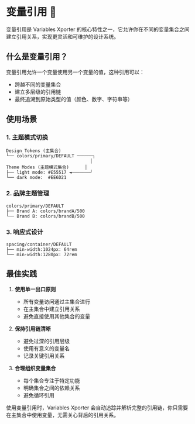
# 变量引用 🔗

变量引用是 Variables Xporter 的核心特性之一，它允许你在不同的变量集合之间建立引用关系，实现更灵活和可维护的设计系统。

## 什么是变量引用？

变量引用允许一个变量使用另一个变量的值，这种引用可以：
- 跨越不同的变量集合
- 建立多层级的引用链
- 最终追溯到原始类型的值（颜色、数字、字符串等）

## 使用场景

### 1. 主题模式切换
```plaintext
Design Tokens (主集合)
└── colors/primary/DEFAULT ──────┐
                                │
Theme Modes (主题模式集合)      │
├── light mode: #E55517 ◄───────┘
└── dark mode:  #EE6D21
```

### 2. 品牌主题管理
```plaintext
colors/primary/DEFAULT
├── Brand A: colors/brandA/500
└── Brand B: colors/brandB/500
```

### 3. 响应式设计
```plaintext
spacing/container/DEFAULT
├── min-width:1024px: 64rem
└── min-width:1280px: 72rem
```

## 最佳实践

1. **使用单一出口原则**
   - 所有变量访问通过主集合进行
   - 在主集合中建立引用关系
   - 避免直接使用其他集合的变量

2. **保持引用链清晰**
   - 避免过深的引用层级
   - 使用有意义的变量名
   - 记录关键引用关系

3. **合理组织变量集合**
   - 每个集合专注于特定功能
   - 明确集合之间的依赖关系
   - 避免循环引用

<Callout type="info" emoji="💡">
  使用变量引用时，Variables Xporter 会自动追踪并解析完整的引用链，你只需要在主集合中使用变量，无需关心背后的引用关系。
</Callout>
